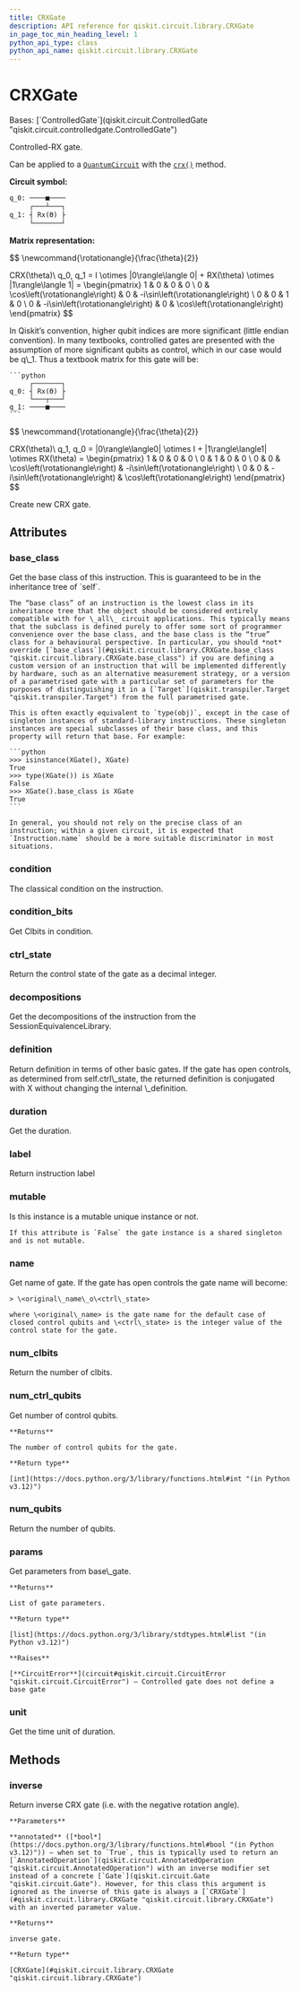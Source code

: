 ```yaml
---
title: CRXGate
description: API reference for qiskit.circuit.library.CRXGate
in_page_toc_min_heading_level: 1
python_api_type: class
python_api_name: qiskit.circuit.library.CRXGate
---
```


# CRXGate

<Class id="qiskit.circuit.library.CRXGate" github="https://github.com/qiskit/qiskit/tree/stable/1.0/qiskit/circuit/library/standard_gates/rx.py" signature="qiskit.circuit.library.CRXGate(theta, label=None, ctrl_state=None, *, duration=None, unit='dt', _base_label=None)">
  Bases: [`ControlledGate`](qiskit.circuit.ControlledGate "qiskit.circuit.controlledgate.ControlledGate")

  Controlled-RX gate.

  Can be applied to a [`QuantumCircuit`](qiskit.circuit.QuantumCircuit "qiskit.circuit.QuantumCircuit") with the [`crx()`](qiskit.circuit.QuantumCircuit#crx "qiskit.circuit.QuantumCircuit.crx") method.

  **Circuit symbol:**

  ```python
  q_0: ────■────
       ┌───┴───┐
  q_1: ┤ Rx(ϴ) ├
       └───────┘
  ```

  **Matrix representation:**

$$
\newcommand{\rotationangle}{\frac{\theta}{2}}

CRX(\theta)\ q_0, q_1 =
I \otimes |0\rangle\langle 0| + RX(\theta) \otimes |1\rangle\langle 1| =
\begin{pmatrix}
1 & 0 & 0 & 0 \\
0 & \cos\left(\rotationangle\right) & 0 & -i\sin\left(\rotationangle\right) \\
0 & 0 & 1 & 0 \\
0 & -i\sin\left(\rotationangle\right) & 0 & \cos\left(\rotationangle\right)
\end{pmatrix}
$$

  <Admonition title="Note" type="note">
    In Qiskit’s convention, higher qubit indices are more significant (little endian convention). In many textbooks, controlled gates are presented with the assumption of more significant qubits as control, which in our case would be q\_1. Thus a textbook matrix for this gate will be:

    ```python
         ┌───────┐
    q_0: ┤ Rx(ϴ) ├
         └───┬───┘
    q_1: ────■────
    ```

$$
\newcommand{\rotationangle}{\frac{\theta}{2}}

CRX(\theta)\ q_1, q_0 =
|0\rangle\langle0| \otimes I + |1\rangle\langle1| \otimes RX(\theta) =
\begin{pmatrix}
1 & 0 & 0 & 0 \\
0 & 1 & 0 & 0 \\
0 & 0 & \cos\left(\rotationangle\right)   & -i\sin\left(\rotationangle\right) \\
0 & 0 & -i\sin\left(\rotationangle\right) & \cos\left(\rotationangle\right)
\end{pmatrix}
$$
  </Admonition>

  Create new CRX gate.

  ## Attributes

  ### base\_class

  <Attribute id="qiskit.circuit.library.CRXGate.base_class" name="base_class">
    Get the base class of this instruction. This is guaranteed to be in the inheritance tree of `self`.

    The “base class” of an instruction is the lowest class in its inheritance tree that the object should be considered entirely compatible with for \_all\_ circuit applications. This typically means that the subclass is defined purely to offer some sort of programmer convenience over the base class, and the base class is the “true” class for a behavioural perspective. In particular, you should *not* override [`base_class`](#qiskit.circuit.library.CRXGate.base_class "qiskit.circuit.library.CRXGate.base_class") if you are defining a custom version of an instruction that will be implemented differently by hardware, such as an alternative measurement strategy, or a version of a parametrised gate with a particular set of parameters for the purposes of distinguishing it in a [`Target`](qiskit.transpiler.Target "qiskit.transpiler.Target") from the full parametrised gate.

    This is often exactly equivalent to `type(obj)`, except in the case of singleton instances of standard-library instructions. These singleton instances are special subclasses of their base class, and this property will return that base. For example:

    ```python
    >>> isinstance(XGate(), XGate)
    True
    >>> type(XGate()) is XGate
    False
    >>> XGate().base_class is XGate
    True
    ```

    In general, you should not rely on the precise class of an instruction; within a given circuit, it is expected that `Instruction.name` should be a more suitable discriminator in most situations.
  </Attribute>

  ### condition

  <Attribute id="qiskit.circuit.library.CRXGate.condition" name="condition">
    The classical condition on the instruction.
  </Attribute>

  ### condition\_bits

  <Attribute id="qiskit.circuit.library.CRXGate.condition_bits" name="condition_bits">
    Get Clbits in condition.
  </Attribute>

  ### ctrl\_state

  <Attribute id="qiskit.circuit.library.CRXGate.ctrl_state" name="ctrl_state">
    Return the control state of the gate as a decimal integer.
  </Attribute>

  ### decompositions

  <Attribute id="qiskit.circuit.library.CRXGate.decompositions" name="decompositions">
    Get the decompositions of the instruction from the SessionEquivalenceLibrary.
  </Attribute>

  ### definition

  <Attribute id="qiskit.circuit.library.CRXGate.definition" name="definition">
    Return definition in terms of other basic gates. If the gate has open controls, as determined from self.ctrl\_state, the returned definition is conjugated with X without changing the internal \_definition.
  </Attribute>

  ### duration

  <Attribute id="qiskit.circuit.library.CRXGate.duration" name="duration">
    Get the duration.
  </Attribute>

  ### label

  <Attribute id="qiskit.circuit.library.CRXGate.label" name="label">
    Return instruction label
  </Attribute>

  ### mutable

  <Attribute id="qiskit.circuit.library.CRXGate.mutable" name="mutable">
    Is this instance is a mutable unique instance or not.

    If this attribute is `False` the gate instance is a shared singleton and is not mutable.
  </Attribute>

  ### name

  <Attribute id="qiskit.circuit.library.CRXGate.name" name="name">
    Get name of gate. If the gate has open controls the gate name will become:

    > \<original\_name\_o\<ctrl\_state>

    where \<original\_name> is the gate name for the default case of closed control qubits and \<ctrl\_state> is the integer value of the control state for the gate.
  </Attribute>

  ### num\_clbits

  <Attribute id="qiskit.circuit.library.CRXGate.num_clbits" name="num_clbits">
    Return the number of clbits.
  </Attribute>

  ### num\_ctrl\_qubits

  <Attribute id="qiskit.circuit.library.CRXGate.num_ctrl_qubits" name="num_ctrl_qubits">
    Get number of control qubits.

    **Returns**

    The number of control qubits for the gate.

    **Return type**

    [int](https://docs.python.org/3/library/functions.html#int "(in Python v3.12)")
  </Attribute>

  ### num\_qubits

  <Attribute id="qiskit.circuit.library.CRXGate.num_qubits" name="num_qubits">
    Return the number of qubits.
  </Attribute>

  ### params

  <Attribute id="qiskit.circuit.library.CRXGate.params" name="params">
    Get parameters from base\_gate.

    **Returns**

    List of gate parameters.

    **Return type**

    [list](https://docs.python.org/3/library/stdtypes.html#list "(in Python v3.12)")

    **Raises**

    [**CircuitError**](circuit#qiskit.circuit.CircuitError "qiskit.circuit.CircuitError") – Controlled gate does not define a base gate
  </Attribute>

  ### unit

  <Attribute id="qiskit.circuit.library.CRXGate.unit" name="unit">
    Get the time unit of duration.
  </Attribute>

  ## Methods

  ### inverse

  <Function id="qiskit.circuit.library.CRXGate.inverse" name="inverse" signature="inverse(annotated=False)">
    Return inverse CRX gate (i.e. with the negative rotation angle).

    **Parameters**

    **annotated** ([*bool*](https://docs.python.org/3/library/functions.html#bool "(in Python v3.12)")) – when set to `True`, this is typically used to return an [`AnnotatedOperation`](qiskit.circuit.AnnotatedOperation "qiskit.circuit.AnnotatedOperation") with an inverse modifier set instead of a concrete [`Gate`](qiskit.circuit.Gate "qiskit.circuit.Gate"). However, for this class this argument is ignored as the inverse of this gate is always a [`CRXGate`](#qiskit.circuit.library.CRXGate "qiskit.circuit.library.CRXGate") with an inverted parameter value.

    **Returns**

    inverse gate.

    **Return type**

    [CRXGate](#qiskit.circuit.library.CRXGate "qiskit.circuit.library.CRXGate")
  </Function>
</Class>

